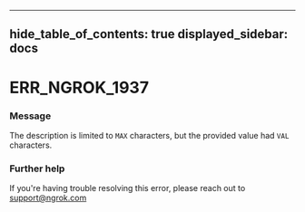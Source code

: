 

---
hide_table_of_contents: true
displayed_sidebar: docs
---


# ERR_NGROK_1937

### Message
The description is limited to `MAX` characters, but the provided value had `VAL` characters.

<ErrorDetails />



### Further help
If you're having trouble resolving this error, please reach out to [support@ngrok.com](mailto:support@ngrok.com?subject=Help%20with%20ERR_NGROK_1937)

